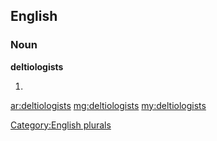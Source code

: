 ==English==

===Noun===
'''deltiologists'''

# {{plural of|[[deltiologist]]}}

[[Category:English plurals]]

[[ar:deltiologists]]
[[mg:deltiologists]]
[[my:deltiologists]]